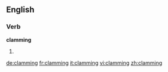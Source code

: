 ==English==

===Verb===
'''clamming'''
# {{present participle of|clam}}

[[de:clamming]]
[[fr:clamming]]
[[it:clamming]]
[[vi:clamming]]
[[zh:clamming]]